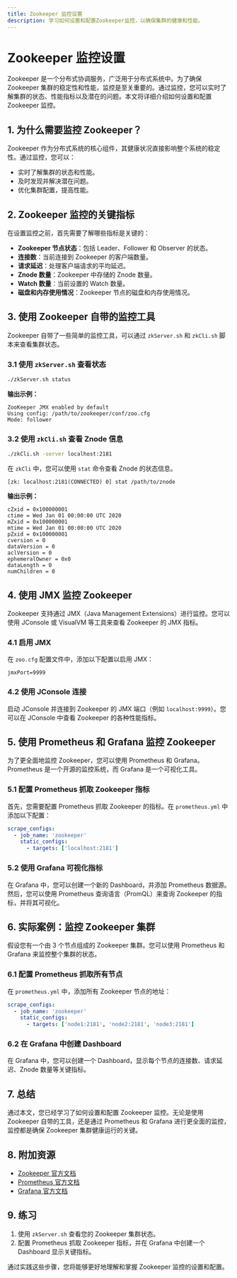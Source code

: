```yaml
---
title: Zookeeper 监控设置
description: 学习如何设置和配置Zookeeper监控，以确保集群的健康和性能。
---
```


# Zookeeper 监控设置

Zookeeper 是一个分布式协调服务，广泛用于分布式系统中。为了确保 Zookeeper 集群的稳定性和性能，监控是至关重要的。通过监控，您可以实时了解集群的状态、性能指标以及潜在的问题。本文将详细介绍如何设置和配置 Zookeeper 监控。

## 1. 为什么需要监控 Zookeeper？

Zookeeper 作为分布式系统的核心组件，其健康状况直接影响整个系统的稳定性。通过监控，您可以：

- 实时了解集群的状态和性能。
- 及时发现并解决潜在问题。
- 优化集群配置，提高性能。

## 2. Zookeeper 监控的关键指标

在设置监控之前，首先需要了解哪些指标是关键的：

- **Zookeeper 节点状态**：包括 Leader、Follower 和 Observer 的状态。
- **连接数**：当前连接到 Zookeeper 的客户端数量。
- **请求延迟**：处理客户端请求的平均延迟。
- **Znode 数量**：Zookeeper 中存储的 Znode 数量。
- **Watch 数量**：当前设置的 Watch 数量。
- **磁盘和内存使用情况**：Zookeeper 节点的磁盘和内存使用情况。

## 3. 使用 Zookeeper 自带的监控工具

Zookeeper 自带了一些简单的监控工具，可以通过 `zkServer.sh` 和 `zkCli.sh` 脚本来查看集群状态。

### 3.1 使用 `zkServer.sh` 查看状态

```bash
./zkServer.sh status
```

**输出示例：**

```plaintext
ZooKeeper JMX enabled by default
Using config: /path/to/zookeeper/conf/zoo.cfg
Mode: follower
```

### 3.2 使用 `zkCli.sh` 查看 Znode 信息

```bash
./zkCli.sh -server localhost:2181
```

在 `zkCli` 中，您可以使用 `stat` 命令查看 Znode 的状态信息。

```plaintext
[zk: localhost:2181(CONNECTED) 0] stat /path/to/znode
```

**输出示例：**

```plaintext
cZxid = 0x100000001
ctime = Wed Jan 01 00:00:00 UTC 2020
mZxid = 0x100000001
mtime = Wed Jan 01 00:00:00 UTC 2020
pZxid = 0x100000001
cversion = 0
dataVersion = 0
aclVersion = 0
ephemeralOwner = 0x0
dataLength = 0
numChildren = 0
```

## 4. 使用 JMX 监控 Zookeeper

Zookeeper 支持通过 JMX（Java Management Extensions）进行监控。您可以使用 JConsole 或 VisualVM 等工具来查看 Zookeeper 的 JMX 指标。

### 4.1 启用 JMX

在 `zoo.cfg` 配置文件中，添加以下配置以启用 JMX：

```properties
jmxPort=9999
```

### 4.2 使用 JConsole 连接

启动 JConsole 并连接到 Zookeeper 的 JMX 端口（例如 `localhost:9999`）。您可以在 JConsole 中查看 Zookeeper 的各种性能指标。

## 5. 使用 Prometheus 和 Grafana 监控 Zookeeper

为了更全面地监控 Zookeeper，您可以使用 Prometheus 和 Grafana。Prometheus 是一个开源的监控系统，而 Grafana 是一个可视化工具。

### 5.1 配置 Prometheus 抓取 Zookeeper 指标

首先，您需要配置 Prometheus 抓取 Zookeeper 的指标。在 `prometheus.yml` 中添加以下配置：

```yaml
scrape_configs:
  - job_name: 'zookeeper'
    static_configs:
      - targets: ['localhost:2181']
```

### 5.2 使用 Grafana 可视化指标

在 Grafana 中，您可以创建一个新的 Dashboard，并添加 Prometheus 数据源。然后，您可以使用 Prometheus 查询语言（PromQL）来查询 Zookeeper 的指标，并将其可视化。

## 6. 实际案例：监控 Zookeeper 集群

假设您有一个由 3 个节点组成的 Zookeeper 集群。您可以使用 Prometheus 和 Grafana 来监控整个集群的状态。

### 6.1 配置 Prometheus 抓取所有节点

在 `prometheus.yml` 中，添加所有 Zookeeper 节点的地址：

```yaml
scrape_configs:
  - job_name: 'zookeeper'
    static_configs:
      - targets: ['node1:2181', 'node2:2181', 'node3:2181']
```

### 6.2 在 Grafana 中创建 Dashboard

在 Grafana 中，您可以创建一个 Dashboard，显示每个节点的连接数、请求延迟、Znode 数量等关键指标。

## 7. 总结

通过本文，您已经学习了如何设置和配置 Zookeeper 监控。无论是使用 Zookeeper 自带的工具，还是通过 Prometheus 和 Grafana 进行更全面的监控，监控都是确保 Zookeeper 集群健康运行的关键。

## 8. 附加资源

- [Zookeeper 官方文档](https://zookeeper.apache.org/doc/current/)
- [Prometheus 官方文档](https://prometheus.io/docs/)
- [Grafana 官方文档](https://grafana.com/docs/)

## 9. 练习

1. 使用 `zkServer.sh` 查看您的 Zookeeper 集群状态。
2. 配置 Prometheus 抓取 Zookeeper 指标，并在 Grafana 中创建一个 Dashboard 显示关键指标。

通过实践这些步骤，您将能够更好地理解和掌握 Zookeeper 监控的设置和配置。